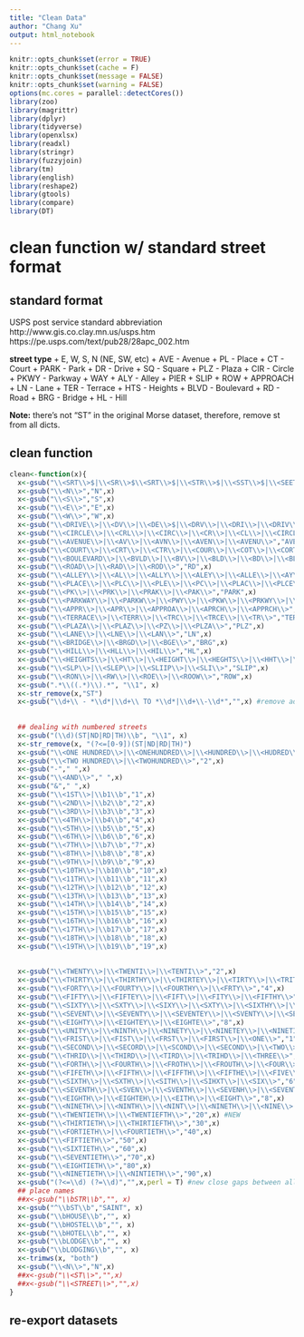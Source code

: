 ```yaml
---
title: "Clean Data"
author: "Chang Xu"
output: html_notebook
---
```


```r
knitr::opts_chunk$set(error = TRUE)
knitr::opts_chunk$set(cache = F)
knitr::opts_chunk$set(message = FALSE)
knitr::opts_chunk$set(warning = FALSE)
options(mc.cores = parallel::detectCores())
library(zoo)
library(magrittr)
library(dplyr)
library(tidyverse)
library(openxlsx)
library(readxl)
library(stringr)
library(fuzzyjoin)
library(tm)
library(english)
library(reshape2)
library(gtools)
library(compare)
library(DT)
```

# clean function w/ standard street format

## standard format

USPS post service standard abbreviation  
http://www.gis.co.clay.mn.us/usps.htm  
https://pe.usps.com/text/pub28/28apc_002.htm  


**street type**
  + E, W, S, N (NE, SW, etc)
  + AVE - Avenue
  + PL - Place
  + CT - Court
  + PARK - Park
  + DR - Drive
  + SQ - Square
  + PLZ - Plaza
  + CIR - Circle
  + PKWY - Parkway
  + WAY
  + ALY - Alley
  + PIER
  + SLIP
  + ROW
  + APPROACH
  + LN - Lane
  + TER - Terrace
  + HTS - Heights
  + BLVD - Boulevard
  + RD - Road
  + BRG - Bridge
  + HL - Hill
  
**Note:** there's not "ST" in the original Morse dataset, therefore, remove st from all dicts.


## clean function

```r
clean<-function(x){
  x<-gsub("\\<SRT\\>$|\\<SR\\>$\\<SRT\\>$|\\<STR\\>$|\\<SST\\>$|\\<SEET\\>$|\\<TREET\\>$|\\<SHEER\\>$|\\<SHEE\\>$|\\<STREE\\>$|\\<SREET\\>$|\\<REET\\>$|\\<STEE\\>$|\\<STREET\\>$","ST",x)
  x<-gsub("\\<N\\>","N",x)
  x<-gsub("\\<S\\>","S",x)
  x<-gsub("\\<E\\>","E",x)
  x<-gsub("\\<W\\>","W",x)
  x<-gsub("\\<DRIVE\\>|\\<DV\\>|\\<DE\\>$|\\<DRV\\>|\\<DRI\\>|\\<DRIV\\>|\\<DRIE\\>","DR",x) 
  x<-gsub("\\<CIRCLE\\>|\\<CRL\\>|\\<CIRC\\>|\\<CR\\>|\\<CL\\>|\\<CIRCL\\>|\\<CICLE\\>","CIR",x)
  x<-gsub("\\<AVENUE\\>|\\<AV\\>|\\<AVN\\>|\\<AVEN\\>|\\<AVENU\\>","AVE",x)
  x<-gsub("\\<COURT\\>|\\<CRT\\>|\\<CTR\\>|\\<COUR\\>|\\<COT\\>|\\<CORT\\>","CT",x)
  x<-gsub("\\<BOULEVARD\\>|\\<BVLD\\>|\\<BV\\>|\\<BLD\\>|\\<BD\\>|\\<BL\\>|\\<BLV\\>","BLVD",x)
  x<-gsub("\\<ROAD\\>|\\<RAD\\>|\\<ROD\\>","RD",x)
  x<-gsub("\\<ALLEY\\>|\\<AL\\>|\\<ALLY\\>|\\<ALEY\\>|\\<ALLE\\>|\\<AY\\>","ALY",x)
  x<-gsub("\\<PLACE\\>|\\<PLC\\>|\\<PLE\\>|\\<PC\\>|\\<PLAC\\>|\\<PLCE\\>|\\<PCE\\>","PL",x)
  x<-gsub("\\<PK\\>|\\<PRK\\>|\\<PRAK\\>|\\<PAK\\>","PARK",x)
  x<-gsub("\\<PARKWAY\\>|\\<PARKW\\>|\\<PWY\\>|\\<PKW\\>|\\<PRKWY\\>|\\<PKWY\\>|\\<PKW\\>","PKWY",x)
  x<-gsub("\\<APPR\\>|\\<APR\\>|\\<APPROA\\>|\\<APRCH\\>|\\<APPRCH\\>","APPROACH",x)
  x<-gsub("\\<TERRACE\\>|\\<TERR\\>|\\<TRC\\>|\\<TRCE\\>|\\<TR\\>","TER",x)
  x<-gsub("\\<PLAZA\\>|\\<PLAZ\\>|\\<PZ\\>|\\<PLZA\\>","PLZ",x)
  x<-gsub("\\<LANE\\>|\\<LNE\\>|\\<LAN\\>","LN",x)
  x<-gsub("\\<BRIDGE\\>|\\<BRGD\\>|\\<BGE\\>","BRG",x)
  x<-gsub("\\<HILL\\>|\\<HLL\\>|\\<HIL\\>","HL",x)
  x<-gsub("\\<HEIGHTS\\>|\\<HT\\>|\\<HEIGHT\\>|\\<HEGHTS\\>|\\<HHT\\>|\\<HEIGT\\>","HTS",x) 
  x<-gsub("\\<SLP\\>|\\<SLEP\\>|\\<SLIIP\\>|\\<SLI\\>","SLIP",x)
  x<-gsub("\\<RON\\>|\\<RW\\>|\\<ROE\\>|\\<ROOW\\>","ROW",x)
  x<-gsub(".*\\((.*)\\).*", "\\1", x)
  x<-str_remove(x,"ST")
  x<-gsub("\\d+\\ - *\\d*|\\d+\\ TO *\\d*|\\d+\\-\\d*","",x) #remove addresses
  
  
  ## dealing with numbered streets
  x<-gsub("(\\d)(ST|ND|RD|TH)\\b", "\\1", x)
  x<-str_remove(x, "(?<=[0-9])(ST|ND|RD|TH)")
  x<-gsub("\\<ONE HUNDRED\\>|\\<ONEHUNDRED\\>|\\<HUNDRED\\>|\\<HUDRED\\>|\\<HUNDED\\>","1",x) 
  x<-gsub("\\<TWO HUNDRED\\>|\\<TWOHUNDRED\\>","2",x)
  x<-gsub("-"," ",x)
  x<-gsub("\\<AND\\>"," ",x)
  x<-gsub("&"," ",x)
  x<-gsub("\\<1ST\\>|\\b1\\b","1",x)
  x<-gsub("\\<2ND\\>|\\b2\\b","2",x)
  x<-gsub("\\<3RD\\>|\\b3\\b","3",x)
  x<-gsub("\\<4TH\\>|\\b4\\b","4",x)
  x<-gsub("\\<5TH\\>|\\b5\\b","5",x)
  x<-gsub("\\<6TH\\>|\\b6\\b","6",x)
  x<-gsub("\\<7TH\\>|\\b7\\b","7",x)
  x<-gsub("\\<8TH\\>|\\b8\\b","8",x)
  x<-gsub("\\<9TH\\>|\\b9\\b","9",x)
  x<-gsub("\\<10TH\\>|\\b10\\b","10",x)
  x<-gsub("\\<11TH\\>|\\b11\\b","11",x)
  x<-gsub("\\<12TH\\>|\\b12\\b","12",x)
  x<-gsub("\\<13TH\\>|\\b13\\b","13",x)
  x<-gsub("\\<14TH\\>|\\b14\\b","14",x)
  x<-gsub("\\<15TH\\>|\\b15\\b","15",x)
  x<-gsub("\\<16TH\\>|\\b16\\b","16",x)
  x<-gsub("\\<17TH\\>|\\b17\\b","17",x)
  x<-gsub("\\<18TH\\>|\\b18\\b","18",x)
  x<-gsub("\\<19TH\\>|\\b19\\b","19",x)
  
  
  x<-gsub("\\<TWENTY\\>|\\<TWENTI\\>|\\<TENTI\\>","2",x)
  x<-gsub("\\<THIRTY\\>|\\<THIRTHY\\>|\\<THIRTEY\\>|\\<TIRTY\\>|\\<TRITHY\\>","3",x)
  x<-gsub("\\<FORTY\\>|\\<FOURTY\\>|\\<FOURTHY\\>|\\<FRTY\\>","4",x)
  x<-gsub("\\<FIFTY\\>|\\<FIFTEY\\>|\\<FIFT\\>|\\<FITY\\>|\\<FIFTHY\\>","5",x)
  x<-gsub("\\<SIXTY\\>|\\<SXTY\\>|\\<SIXY\\>|\\<SXTY\\>|\\<SIXTHY\\>|\\<SIXTEY\\>","6",x)
  x<-gsub("\\<SEVENT\\>|\\<SEVENTY\\>|\\<SEVENTEY\\>|\\<SVENTY\\>|\\<SEVENTI\\>","7",x)
  x<-gsub("\\<EIGHTY\\>|\\<EIGHTEY\\>|\\<EIGHTE\\>","8",x)
  x<-gsub("\\<UNITY\\>|\\<NINTH\\>|\\<NINETY\\>|\\<NINETEY\\>|\\<NINETIETH\\>|\\<NINTY\\>","9",x)
  x<-gsub("\\<FRIST\\>|\\<FIST\\>|\\<FRST\\>|\\<FIRST\\>|\\<ONE\\>","1",x)
  x<-gsub("\\<SECOND\\>|\\<SECORD\\>|\\<SCOND\\>|\\<SECOND\\>|\\<TWO\\>","2",x)
  x<-gsub("\\<THRID\\>|\\<THIRD\\>|\\<TIRD\\>|\\<TRIHD\\>|\\<THREE\\>","3",x)
  x<-gsub("\\<FORTH\\>|\\<FOURTH\\>|\\<FROTH\\>|\\<FROUTH\\>|\\<FOUR\\>","4",x)
  x<-gsub("\\<FIFETH\\>|\\<FIFTH\\>|\\<FIFFTH\\>|\\<FIFTHE\\>|\\<FIVE\\>","5",x)
  x<-gsub("\\<SIXTH\\>|\\<SXTH\\>|\\<SITH\\>|\\<SIHXT\\>|\\<SIX\\>","6",x)
  x<-gsub("\\<SEVENTH\\>|\\<SVEN\\>|\\<SVENTH\\>|\\<SEVENH\\>|\\<SEVENT\\>|\\<SEVEN\\>","7",x)
  x<-gsub("\\<EIGHTH\\>|\\<EIGHTEH\\>|\\<EITH\\>|\\<EIGHT\\>","8",x)
  x<-gsub("\\<NINETH\\>|\\<NINTH\\>|\\<NINT\\>|\\<NINETH\\>|\\<NINE\\>|\\<NIN\\>","9",x)
  x<-gsub("\\<TWENTIETH\\>|\\<TWENTIEFTH\\>","20",x) #NEW
  x<-gsub("\\<THIRTIETH\\>|\\<THIRTIEFTH\\>","30",x)
  x<-gsub("\\<FORTIETH\\>|\\<FOURTIETH\\>","40",x)
  x<-gsub("\\<FIFTIETH\\>","50",x)
  x<-gsub("\\<SIXTIETH\\>","60",x)
  x<-gsub("\\<SEVENTIETH\\>","70",x)
  x<-gsub("\\<EIGHTIETH\\>","80",x)
  x<-gsub("\\<NINETIETH\\>|\\<NINTIETH\\>","90",x)
  x<-gsub("(?<=\\d) (?=\\d)","",x,perl = T) #new close gaps between all numbers
  ## place names
  ##x<-gsub("\\bSTR\\b","", x)
  x<-gsub("^\\bST\\b","SAINT", x) 
  x<-gsub("\\bHOUSE\\b","", x)
  x<-gsub("\\bHOSTEL\\b","", x)
  x<-gsub("\\bHOTEL\\b","", x)
  x<-gsub("\\bLODGE\\b","", x)
  x<-gsub("\\bLODGING\\b","", x)
  x<-trimws(x, "both")
  x<-gsub("\\<N\\>","N",x)
  ##x<-gsub("\\<ST\\>","",x)
  ##x<-gsub("\\<STREET\\>","",x)
} 
```

## re-export datasets





